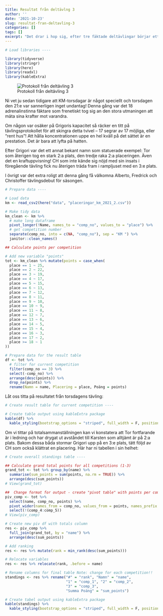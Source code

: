 ```yaml
---
title: Resultat från deltävlng 3
author: ''
date: '2021-10-23'
slug: resultat-fran-deltavling-3
categories: []
tags: []
excerpt: "Det drar i hop sig, efter tre fäktade deltävlingar börjar ett mönster träda fram: Grigor är svår att rå på och Tor lämnar ogärna ifrån sig 2:a platsen."
---
```


```r

# Load libraries ----

library(tidyverse)
library(stringr)
library(here)
library(readxl)
library(kableExtra)


```

![Protokoll från deltävling 3](km3_tabl%C3%A5.jpg)

Ni vet ju sedan tidigare att KM-torsdagar är något speciellt och torsdagen den 21:e var sannerligen inget undantag! Denna gång var det 18 adrenalinstinna fäktare som frenetiskt tog sig an den stora utmaningen att mäta sina krafter mot varandra.

Om någon var osäker på Grigoris kapacitet så räcker en titt på tävlingsprotokollet för att skingra detta tvivel -- 17 segrar av 17 möjliga, eller "rent hus"! Att hålla koncentrationen uppe en hel kväll på det sättet är en prestation. Det är bara att lyfta på hatten.

Efter Grigori var det ett annat bekant namn som statuerade exempel: Tor som återigen tog en stark 2:a plats, den tredje raka 2:a placeringen. Även det en kraftuppvisning! CH som inte kände sig nöjd med sin insats i föregående tävling fick nu återigen träda fram i rampljuset med en 3:e plats.

I övrigt var det extra roligt att denna gång få välkomna Alberto, Fredrick och Christoffer tävlingsdebut för säsongen.

```r

# Prepare data ----

# Load data
km <- read_csv2(here("data", "placeringar_km_2021_2.csv"))

# Make tidy data
km_clean <- km %>%
  # make long dataframe
  pivot_longer(!Name, names_to = "comp_no", values_to = "place") %>% 
  # get competition number
  separate(comp_no, into = c(NA, "comp_no"), sep = "KM ") %>%
  janitor::clean_names()

## Calculate points per competition

# Add new variable "points"
tot <- km_clean %>% mutate(points = case_when(
  place == 1 ~ 25,
  place == 2 ~ 22,
  place == 3 ~ 19,
  place == 4 ~ 17,
  place == 5 ~ 15,
  place == 6 ~ 13,
  place == 7 ~ 12,
  place == 8 ~ 11,
  place == 9 ~ 10,
  place == 10 ~ 9,
  place == 11 ~ 8,
  place == 12 ~ 7,
  place == 13 ~ 6,
  place == 14 ~ 5,
  place == 15 ~ 4,
  place == 16 ~ 3,
  place == 17 ~ 2,
  place >= 18 ~ 1
))

# Prepare data for the result table
df <- tot %>% 
  # filter for current competition
  filter(comp_no == 3) %>%
  select(-comp_no) %>% 
  arrange(desc(points)) %>% 
  drop_na(points) %>% 
  rename(Namn = name, Placering = place, Poäng = points)
```

Låt oss titta på resultatet från torsdagens tävling:

```r

# Create result table for current competition ----

# Create table output using kableExtra package
kable(df) %>%
  kable_styling(bootstrap_options = "striped", full_width = F, position = "left")
```

Om vi tittar på totalsammanställningen kan vi konstatera att Tor fortfarande är i ledning och har drygat ut avståndet till Karsten som alltjämt är på 2:a plats. Bakom dessa båda stormar Grigori upp på en 3:e plats, tätt följd av CH som också klättrat en placering. Här har ni tabellen i sin helhet:

```r

# Create overall standings table ----

## Calculate grand total points for all competitions (1-3)
grand_tot <- tot %>% group_by(name) %>%
  summarise(sum_points = sum(points, na.rm = TRUE)) %>% 
  arrange(desc(sum_points))
# View(grand_tot)

##  Change format for output - create "pivot table" with points per competition
piv_comp <- tot %>% 
  select(name, comp_no, points) %>% 
  pivot_wider(names_from = comp_no, values_from = points, names_prefix = "comp_") %>% 
  select(!(comp_4:comp_5))
# View(piv_comp)

# Create new piv df with totals column
res <- piv_comp %>%
  full_join(grand_tot, by = "name") %>% 
  arrange(desc(sum_points))

# Add ranking
res <- res %>% mutate(rank = min_rank(desc(sum_points)))

# Relocate variables
res <- res %>% relocate(rank, .before = name)

# Rename columns for final table Note: change for each competition!!
standings <- res %>% rename("#" = "rank", "Namn" = "name", 
                            "1" = "comp_1", "2" = "comp_2",
                            "3" = "comp_3",
                            "Summa Poäng" = "sum_points")

# Create tabel output using kableExtra package
kable(standings) %>%
  kable_styling(bootstrap_options = "striped", full_width = F, position = "left")
```
